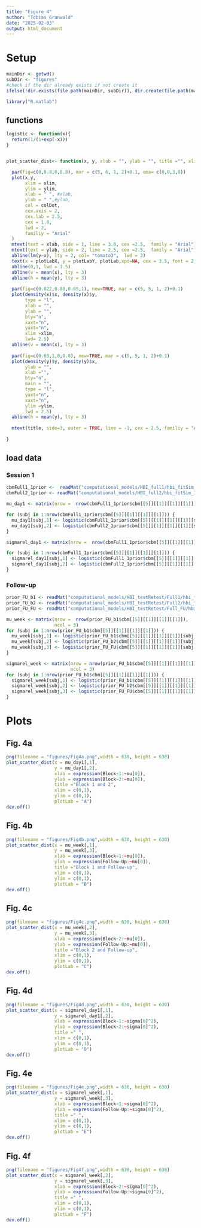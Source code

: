 ```yaml
---
title: "Figure 4"
author: "Tobias Granwald"
date: "2025-02-03"
output: html_document
---
```



# Setup

```r
mainDir <- getwd()
subDir <- "figures"
#check if the dir already exists if not create it
ifelse(!dir.exists(file.path(mainDir, subDir)), dir.create(file.path(mainDir, subDir)), FALSE)
```

```r
library("R.matlab")
```

## functions
```r
logistic <- function(x){
  return(1/(1+exp(-x)))
}


plot_scatter_dist<- function(x, y, xlab = "", ylab = "", title ="", xlim =c(min(y),max(y)),ylim =c(min(y),max(y)), colDot = "black", alpha, plotLab = "", plotLabY = 1.5, plotLabX = -0.2){

  par(fig=c(0,0.8,0,0.8), mar = c(5, 6, 1, 2)+0.1, oma= c(0,0,3,0))
  plot(x,y,
       xlim = xlim,
       ylim = ylim,
       xlab = " ", #xlab,
       ylab = " ",#ylab,
       col = colDot,
       cex.axis = 2,
       cex.lab = 2.5,
       cex = 1.8,
       lwd = 2,
       familiy = "Arial"
  ) 
  mtext(text = xlab, side = 1, line = 3.8, cex =2.5,  family = "Arial")
  mtext(text = ylab, side = 2, line = 2.5, cex =2.5,  family = "Arial")
  abline(lm(y~x), lty = 2, col= "tomato3",  lwd = 3)
  text(x = plotLabX, y = plotLabY, plotLab,xpd=NA, cex = 3.5, font = 2, family = "Arial")
  abline(0,1, lwd = 1.5)
  abline(v = mean(x), lty = 3)
  abline(h = mean(y), lty = 3)
  
  par(fig=c(0.022,0.80,0.65,1), new=TRUE, mar = c(5, 5, 1, 2)+0.1)
  plot(density(x)$x, density(x)$y,
       type = "l",
       xlab = "",
       ylab = "",
       bty="n",
       xaxt="n",
       yaxt="n",
       xlim =xlim,
       lwd= 2.5)
  abline(v = mean(x), lty = 3)
  
  par(fig=c(0.63,1,0,0.8), new=TRUE, mar = c(5, 5, 1, 2)+0.1)
  plot(density(y)$y, density(y)$x,
       ylab = "",
       xlab ="",
       bty="n",
       main = "",
       type = "l",
       yaxt="n",
       xaxt="n",
       ylim =ylim,
       lwd = 2.5)
  abline(h = mean(y), lty = 3)
  
  mtext(title, side=3, outer = TRUE, line = -1, cex = 2.5, familiy = "Arial", font = 2)
  
}
```


## load data

### Session 1 
```r
cbmFull1_1prior <-  readMat("computational_models/HBI_full1/hbi_fitSim_1prior_full1.mat")
cbmFull2_1prior <- readMat("computational_models/HBI_full2/hbi_fitSim_1priorFActBias_full2.mat")
```

```r
mu_day1 <- matrix(nrow =  nrow(cbmFull1_1prior$cbm[[5]][[1]][[1]][[1]]), ncol = 2)

for (subj in 1:nrow(cbmFull1_1prior$cbm[[5]][[1]][[1]][[1]])) {
  mu_day1[subj,1] <- logistic(cbmFull1_1prior$cbm[[5]][[1]][[1]][[1]][subj,1])
  mu_day1[subj,2] <- logistic(cbmFull2_1prior$cbm[[5]][[1]][[1]][[1]][subj,1])
}

sigmarel_day1 <- matrix(nrow =  nrow(cbmFull1_1prior$cbm[[5]][[1]][[1]][[1]]), ncol = 2)

for (subj in 1:nrow(cbmFull1_1prior$cbm[[5]][[1]][[1]][[1]])) {
  sigmarel_day1[subj,1] <- logistic(cbmFull1_1prior$cbm[[5]][[1]][[1]][[1]][subj,2])
  sigmarel_day1[subj,2] <- logistic(cbmFull2_1prior$cbm[[5]][[1]][[1]][[1]][subj,2])
}

```

### Follow-up

```r
prior_FU_b1 <- readMat("computational_models/HBI_testRetest/Full1/hbi_fitSim_1prior_full1.mat")
prior_FU_b2 <- readMat("computational_models/HBI_testRetest/Full2/hbi_fitSim_1prior_full2.mat")
prior_FU_FU <- readMat("computational_models/HBI_testRetest/Full_FU/hbi_fitSim_1prior_full_FU.mat")
```

```r
mu_week <- matrix(nrow =  nrow(prior_FU_b1$cbm[[5]][[1]][[1]][[1]]), 
                  ncol = 3)
for (subj in 1:nrow(prior_FU_b1$cbm[[5]][[1]][[1]][[1]])) {
  mu_week[subj,1] <- logistic(prior_FU_b1$cbm[[5]][[1]][[1]][[1]][subj,1])
  mu_week[subj,2] <- logistic(prior_FU_b2$cbm[[5]][[1]][[1]][[1]][subj,1])
  mu_week[subj,3] <- logistic(prior_FU_FU$cbm[[5]][[1]][[1]][[1]][subj,1])
}

sigmarel_week <- matrix(nrow = nrow(prior_FU_b1$cbm[[5]][[1]][[1]][[1]]),
                        ncol = 3)
for (subj in 1:nrow(prior_FU_b1$cbm[[5]][[1]][[1]][[1]])) {
  sigmarel_week[subj,1] <- logistic(prior_FU_b1$cbm[[5]][[1]][[1]][[1]][subj,2])
  sigmarel_week[subj,2] <- logistic(prior_FU_b2$cbm[[5]][[1]][[1]][[1]][subj,2])
  sigmarel_week[subj,3] <- logistic(prior_FU_FU$cbm[[5]][[1]][[1]][[1]][subj,2])
}

```


# Plots

## Fig. 4a

```r
png(filename = "figures/Fig4a.png",width = 630, height = 630)
plot_scatter_dist(x = mu_day1[,1],
                  y = mu_day1[,2],
                  xlab = expression(Block~1:~mu[0]),
                  ylab = expression(Block~2:~mu[0]),
                  title ="Block 1 and 2",
                  xlim = c(0,1),
                  ylim = c(0,1),
                  plotLab = "A")
dev.off()
```

## Fig. 4b

```r
png(filename = "figures/Fig4b.png",width = 630, height = 630)
plot_scatter_dist(x = mu_week[,1],
                  y = mu_week[,3],
                  xlab = expression(Block~1:~mu[0]),
                  ylab = expression(Follow-Up:~mu[0]),
                  title ="Block 1 and Follow-up",
                  xlim = c(0,1),
                  ylim = c(0,1),
                  plotLab = "B")
dev.off()
```

## Fig. 4c

```r
png(filename = "figures/Fig4c.png",width = 630, height = 630)
plot_scatter_dist(x = mu_week[,2],
                  y = mu_week[,3],
                  xlab = expression(Block~2:~mu[0]),
                  ylab = expression(Follow-Up:~mu[0]),
                  title ="Block 2 and Follow-up",
                  xlim = c(0,1),
                  ylim = c(0,1),
                  plotLab = "C")
dev.off()
```

## Fig. 4d

```r
png(filename = "figures/Fig4d.png",width = 630, height = 630)
plot_scatter_dist(x = sigmarel_day1[,1],
                  y = sigmarel_day1[,2],
                  xlab = expression(Block~1:~sigma[0]^2),
                  ylab = expression(Block~2:~sigma[0]^2),
                  title =" ",
                  xlim = c(0,1),
                  ylim = c(0,1),
                  plotLab = "D")
dev.off()
```

## Fig. 4e

```r
png(filename = "figures/Fig4e.png",width = 630, height = 630)
plot_scatter_dist(x = sigmarel_week[,1],
                  y = sigmarel_week[,3],
                  xlab = expression(Block~1:~sigma[0]^2),
                  ylab = expression(Follow-Up:~sigma[0]^2),
                  title =" ",
                  xlim = c(0,1),
                  ylim = c(0,1),
                  plotLab = "E")
dev.off()
```

## Fig. 4f

```r
png(filename = "figures/Fig4f.png",width = 630, height = 630)
plot_scatter_dist(x = sigmarel_week[,2],
                  y = sigmarel_week[,3],
                  xlab = expression(Block~2:~sigma[0]^2),
                  ylab = expression(Follow-Up:~sigma[0]^2),
                  title =" ",
                  xlim = c(0,1),
                  ylim = c(0,1),
                  plotLab = "F")
dev.off()
```

